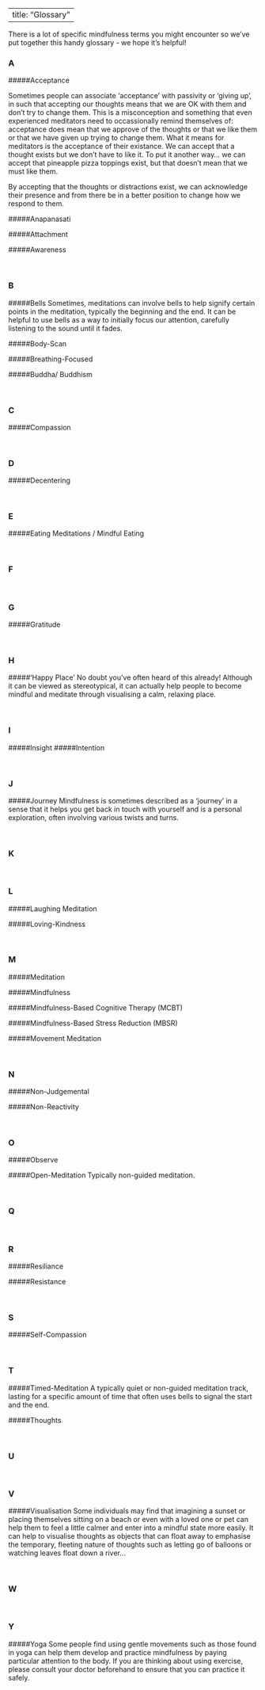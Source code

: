 <head>
<!-- Hotjar Tracking Code for https://naomiclark.github.io/planning-for-calm/ -->
<script>
    (function(h,o,t,j,a,r){
        h.hj=h.hj||function(){(h.hj.q=h.hj.q||[]).push(arguments)};
        h._hjSettings={hjid:1089544,hjsv:6};
        a=o.getElementsByTagName('head')[0];
        r=o.createElement('script');r.async=1;
        r.src=t+h._hjSettings.hjid+j+h._hjSettings.hjsv;
        a.appendChild(r);
    })(window,document,'https://static.hotjar.com/c/hotjar-','.js?sv=');
</script>
</head>


---
title: "Glossary"
---

There is a lot of specific mindfulness terms you might encounter so we've put together this handy glossary - we hope it's helpful!


### A

#####Acceptance
<p>
Sometimes people can associate 'acceptance' with passivity or 'giving up', in such that accepting our thoughts means that we are OK with them and don't try to change them. This is a misconception and something that even experienced meditators need to occassionally remind themselves of: acceptance does mean that we approve of the thoughts or that we like them or that we have given up trying to change them. What it means for meditators is the acceptance of their existance. We can accept that a thought exists but we don't have to like it.
To put it another way... we can accept that pineapple pizza toppings exist, but that doesn't mean that we must like them.
<br>

By accepting that the thoughts or distractions exist, we can acknowledge their presence and from there be in a better position to change how we respond to them.
</p>

#####Anapanasati

#####Attachment

#####Awareness

<br>

### B
#####Bells
Sometimes, meditations can involve bells to help signify certain points in the meditation, typically the beginning and the end. It can be helpful to use bells as a way to initially focus our attention, carefully listening to the sound until it fades.

#####Body-Scan

#####Breathing-Focused

#####Buddha/ Buddhism

<br>

### C
#####Compassion


<br>

### D
#####Decentering

<br>

### E
#####Eating Meditations / Mindful Eating

<br>

### F

<br>

### G
#####Gratitude

<br>

### H
#####'Happy Place'
No doubt you've often heard of this already! Although it can be viewed as stereotypical, it can actually help people to become mindful and meditate through visualising a calm, relaxing place.

<br>

### I
#####Insight
#####Intention

<br>

### J
#####Journey
Mindfulness is sometimes described as a 'journey' in a sense that it helps you get back in touch with yourself and is a personal exploration, often involving various twists and turns.

<br>

### K

<br>

### L
#####Laughing Meditation

#####Loving-Kindness

<br>

### M
#####Meditation

#####Mindfulness

#####Mindfulness-Based Cognitive Therapy (MCBT)

#####Mindfulness-Based Stress Reduction (MBSR)

#####Movement Meditation

<br>

### N
#####Non-Judgemental

#####Non-Reactivity

<br>

### O
#####Observe

#####Open-Meditation
Typically non-guided meditation.

<br>

### Q

<br>

### R
#####Resiliance

#####Resistance

<br>

### S
#####Self-Compassion


<br>

### T
#####Timed-Meditation
A typically quiet or non-guided meditation track, lasting for a specific amount of time that often uses bells to signal the start and the end.

#####Thoughts 

<br>

### U

<br>

### V
#####Visualisation
Some individuals may find that imagining a sunset or placing themselves sitting on a beach or even with a loved one or pet can help them to feel a little calmer and enter into a mindful state more easily. It can help to visualise thoughts as objects that can float away to emphasise the temporary, fleeting nature of thoughts such as letting go of balloons or watching leaves float down a river...

<br>

### W

<br>

### Y
#####Yoga
Some people find using gentle movements such as those found in yoga can help them develop and practice mindfulness by paying particular attention to the body. If you are thinking about using exercise, please consult your doctor beforehand to ensure that you can practice it safely.
